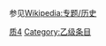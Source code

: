 {{Wikipedia:专题/历史/条目统计}}
{{Articles by Quality|topic=历史|project=历史|format=TOC}}

参见[[Wikipedia:专题/历史|Wikipedia:专题/历史]]

[[Category:各等级历史条目|质4]]
[[Category:乙级条目|Category:乙级条目]]